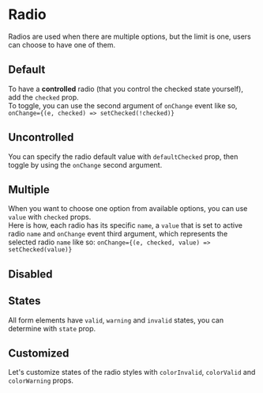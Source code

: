 
# Radio

<p class="component-doc-intro">
  Radios are used when there are multiple options, but the limit is one, users
  can choose to have one of them.
</p>
<div class="funky-spacer" />

## Default

To have a **controlled** radio (that you control the checked state yourself), add the `checked` prop.  
To toggle, you can use the second argument of `onChange` event like so, `onChange={(e, checked) => setChecked(!checked)}`

<Canvas>
  <Story id="forms-radio--default" />
</Canvas>

## Uncontrolled

You can specify the radio default value with `defaultChecked` prop, then toggle by using the `onChange` second argument.

<Canvas>
  <Story id="forms-radio--uncontrolled" />
</Canvas>

## Multiple

When you want to choose one option from available options, you can use `value` with `checked` props.  
Here is how, each radio has its specific `name`, a `value` that is set to active radio `name` and `onChange` event third argument, which represents the selected radio `name` like so:
`onChange={(e, checked, value) => setChecked(value)}`

<Canvas>
  <Story id="forms-radio--multiple" />
</Canvas>

## Disabled

<Canvas>
  <Story id="forms-radio--disabled" />
</Canvas>

## States

All form elements have `valid`, `warning` and `invalid` states, you can determine with `state` prop.

<Canvas>
  <Story id="forms-radio--states" />
</Canvas>

## Customized

Let's customize states of the radio styles with `colorInvalid`, `colorValid` and `colorWarning` props.

<Canvas>
  <Story id="forms-radio--customized" />
</Canvas>
